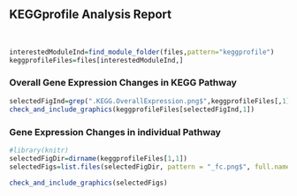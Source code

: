 
## KEGGprofile Analysis Report

<br>

```r
interestedModuleInd=find_module_folder(files,pattern="keggprofile")
keggprofileFiles=files[interestedModuleInd,]

```

### Overall Gene Expression Changes in KEGG Pathway

```r
selectedFigInd=grep(".KEGG.OverallExpression.png$",keggprofileFiles[,1])
check_and_include_graphics(keggprofileFiles[selectedFigInd,1])
```

### Gene Expression Changes in individual Pathway

```r
#library(knitr)
selectedFigDir=dirname(keggprofileFiles[1,1])
selectedFigs=list.files(selectedFigDir, pattern = "_fc.png$", full.names = TRUE)

check_and_include_graphics(selectedFigs)
```

